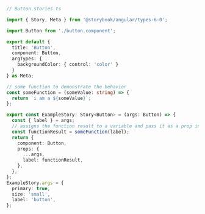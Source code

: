```ts
// Button.stories.ts

import { Story, Meta } from '@storybook/angular/types-6-0';

import Button from './button.component';

export default {
  title: 'Button',
  component: Button,
  argTypes: {
    backgroundColor: { control: 'color' }
  }
} as Meta;

// some function to demonstrate the behavior
const someFunction = (someValue: string) => {
  return `i am a ${someValue}`;
};

export const ExampleStory: Story<Button> = (args: Button) => {
  const { label } = args;
  // assigns the function result to a variable and pass it as a prop into the component
  const functionResult = someFunction(label);
  return {
    component: Button,
    props: {
      ...args,
      label: functionResult,
    },
  };
};
ExampleStory.args = {
  primary: true,
  size: 'small',
  label: 'button',
};
```
